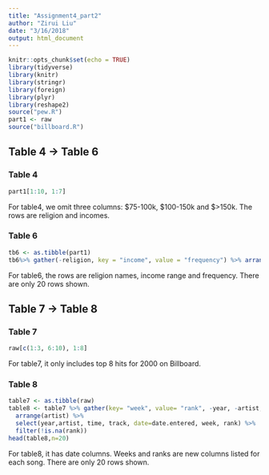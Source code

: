 ```yaml
---
title: "Assignment4_part2"
author: "Zirui Liu"
date: "3/16/2018"
output: html_document
---
```


```r
knitr::opts_chunk$set(echo = TRUE)
library(tidyverse)
library(knitr)
library(stringr)
library(foreign)
library(plyr)
library(reshape2)
source("pew.R")
part1 <- raw
source("billboard.R")
```

## Table 4 -> Table 6
### Table 4
```r
part1[1:10, 1:7]
```
For table4, we omit three columns: $75-100k, $100-150k and $>150k. The rows are religion and incomes.

### Table 6
```r
tb6 <- as.tibble(part1)
tb6%>% gather(-religion, key = "income", value = "frequency") %>% arrange(religion) %>% head(n=20)
```
For table6, the rows are religion names, income range and frequency. There are only 20 rows shown.

## Table 7 -> Table 8
### Table 7
```r
raw[c(1:3, 6:10), 1:8]
```
For table7, it only includes top 8 hits for 2000 on Billboard.

### Table 8
```r
table7 <- as.tibble(raw)
table8 <- table7 %>% gather(key= "week", value= "rank", -year, -artist, -track, -time, -date.entered ) %>%
  arrange(artist) %>%
  select(year,artist, time, track, date=date.entered, week, rank) %>%
  filter(!is.na(rank))
head(table8,n=20)
```
For table8, it has date columns. Weeks and ranks are new columns listed for each song. There are only 20 rows shown.

